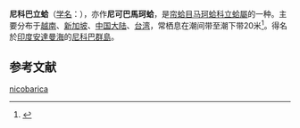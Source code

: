 {{Speciesbox
| name = 尼科巴立蛤
| genus = Meropesta
| species = nicobarica
| authority = (Gmelin, 1791)
}}
'''尼科巴立蛤'''（[[学名|学名]]：{{lang|la|'''''Meropesta nicobarica'''''}}），亦作'''尼可巴馬珂蛤'''，是[[帘蛤目|帘蛤目]][[马珂蛤科|马珂蛤科]][[立蛤屬|立蛤屬]]的一种。主要分布于[[越南|越南]]、[[新加坡|新加坡]]、[[中国大陆|中国大陆]]、[[台湾|台湾]]，常栖息在潮间带至潮下带20米<ref>{{cite web|url=http://shell.sinica.edu.tw/chinese/shellbase_detail.php?science_no=2519|title=国际贝库：尼科巴立蛤|publisher=台湾贝类资料库|accessdate=2009-08-11|archive-date=2015-04-15|archive-url=https://web.archive.org/web/20150415035310/http://shell.sinica.edu.tw/chinese/shellbase_detail.php?science_no=2519|dead-url=no}}</ref>。得名於[[印度|印度]][[安達曼海|安達曼海]]的[[尼科巴群島|尼科巴群島]]。

== 参考文献 ==
{{reflist}}
{{Taxonbar|from=Q13838660}}

[[Category:立蛤屬|nicobarica]]